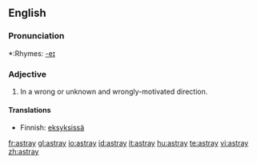 ==English==

===Pronunciation===
*:Rhymes: [[Rhymes:English:-eɪ|-eɪ]]

===Adjective===
{{infl|en|adjective}}
# In a wrong or unknown and wrongly-motivated direction.

====Translations====
*Finnish: [[eksyksissä]]

[[fr:astray]]
[[gl:astray]]
[[io:astray]]
[[id:astray]]
[[it:astray]]
[[hu:astray]]
[[te:astray]]
[[vi:astray]]
[[zh:astray]]